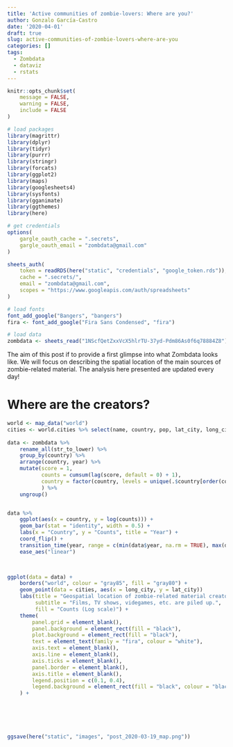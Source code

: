 ```yaml
---
title: 'Active communities of zombie-lovers: Where are you?'
author: Gonzalo García-Castro
date: '2020-04-01'
draft: true
slug: active-communities-of-zombie-lovers-where-are-you
categories: []
tags:
  - Zombdata
  - dataviz
  - rstats
---
```


```r
knitr::opts_chunk$set(
	message = FALSE,
	warning = FALSE,
	include = FALSE
)
```


```r

# load packages
library(magrittr)
library(dplyr)
library(tidyr)
library(purrr)
library(stringr)
library(forcats)
library(ggplot2)
library(maps)
library(googlesheets4)
library(sysfonts)
library(gganimate)
library(ggthemes)
library(here)

# get credentials
options(
	gargle_oauth_cache = ".secrets",
	gargle_oauth_email = "zombdata@gmail.com"
)

sheets_auth(
	token = readRDS(here("static", "credentials", "google_token.rds")),
	cache = ".secrets/",
	email = "zombdata@gmail.com",
	scopes = "https://www.googleapis.com/auth/spreadsheets"
)

# load fonts
font_add_google("Bangers", "bangers")
fira <- font_add_google("Fira Sans Condensed", "fira")

# load data
zombdata <- sheets_read("1NScfQetZxxVcX5hlrTU-37yd-Pdm86As0f6q78884Z8")

```


The aim of this post if to provide a first glimpse into what Zombdata looks like. We will focus on describing the spatial location of the main sources of zombie-related material. The analysis here presented are updated every day!

# Where are the creators?

```r

world <- map_data("world")
cities <- world.cities %>% select(name, country, pop, lat_city, long_city) %>% as_tibble()
	
data <- zombdata %>%
	rename_all(str_to_lower) %>%
	group_by(country) %>%
	arrange(country, year) %>%
	mutate(score = 1,
		   counts = cumsum(lag(score, default = 0) + 1),
		   country = factor(country, levels = unique(.$country[order(counts)]))
		   ) %>%
	ungroup()


data %>%
	ggplot(aes(x = country, y = log(counts))) +
	geom_bar(stat = "identity", width = 0.5) +
	labs(x = "Country", y = "Counts", title = "Year") +
	coord_flip() +
	transition_time(year, range = c(min(data$year, na.rm = TRUE), max(data$year, na.rm = TRUE))) +
	ease_aes("linear")
	


ggplot(data = data) +
	borders("world", colour = "gray85", fill = "gray80") +
	geom_point(data = cities, aes(x = long_city, y = lat_city)) 
	labs(title = "Geospatial location of zombie-related material creators",
		 subtitle = "Films, TV shows, videgames, etc. are piled up.",
		 fill = "Counts (Log scale)") +
	theme(
		panel.grid = element_blank(),
		panel.background = element_rect(fill = "black"),
		plot.background = element_rect(fill = "black"),
		text = element_text(family = "fira", colour = "white"),
		axis.text = element_blank(),
		axis.line = element_blank(),
		axis.ticks = element_blank(),
		panel.border = element_blank(),
		axis.title = element_blank(),
		legend.position = c(0.1, 0.4),
		legend.background = element_rect(fill = "black", colour = "black")
	) +

	




ggsave(here("static", "images", "post_2020-03-19_map.png"))


```
